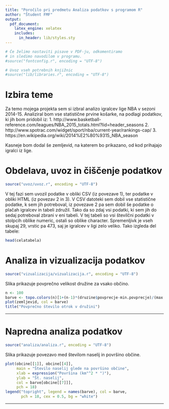 ```yaml
---
title: "Poročilo pri predmetu Analiza podatkov s programom R"
author: "Študent FMF"
output:
  pdf_document:
    latex_engine: xelatex
    includes:
      in_header: lib/styles.sty
---
```


```r
# Če želimo nastaviti pisave v PDF-ju, odkomentiramo
# in sledimo navodilom v programu.
#source("fontconfig.r", encoding = "UTF-8")

# Uvoz vseh potrebnih knjižnic
#source("lib/libraries.r", encoding = "UTF-8")
```

# Izbira teme

Za temo mojega projekta sem si izbral analizo igralcev lige NBA v sezoni 2014-15. Analiziral bom vse statistične prvine košarke, na podlagi podatkov, ki jih bom pridobil iz:
1. http://www.basketball-reference.com/leagues/NBA_2015_totals.html?lid=header_seasons
2. http://www.spotrac.com/widget/sport/nba/current-year/rankings-cap/
3. https://en.wikipedia.org/wiki/2014%E2%80%9315_NBA_season

Kasneje bom dodal še zemljevid, na katerem bo prikazano, od kod prihajajo igralci iz lige.


# Obdelava, uvoz in čiščenje podatkov

```r
source("uvoz/uvoz.r", encoding = "UTF-8")
```

V tej fazi sem uvozil podatke v obliki CSV (iz povezave 1), ter podatke v obliki HTML (iz povezav 2 in 3). V CSV datoteki sem dobil vse statistične podatke, k sem jih potreboval, iz povezave 2 pa sem dobil še podatke o plačah igralcev in tabeli združil. Tako da so zdaj vsi podatki, ki sem jih do sedaj potreboval zbrani v eni tabeli. V tej tabeli so vsi številčni podatki v stolpcih oblike numeric, ostali so oblike character. Spremenljivk je vseh skupaj 29, vrstic pa 473, saj je igralcev v ligi zelo veliko.
Tako izgleda del tabele:

```r
head(celatabela)
```

# Analiza in vizualizacija podatkov

```r
source("vizualizacija/vizualizacija.r", encoding = "UTF-8")
```

Slika \ref{fig:zemljevid} prikazuje povprečno velikost družine za vsako občino.

```r
n <- 100
barve <- topo.colors(n)[1+(n-1)*(druzine$povprecje-min.povprecje)/(max.povprecje-min.povprecje)]
plot(zemljevid, col = barve)
title("Povprečno število otrok v družini")
```

***

# Napredna analiza podatkov

```r
source("analiza/analiza.r", encoding = "UTF-8")
```

Slika \ref{fig:graf} prikazuje povezavo med številom naselij in površino občine.

```r
plot(obcine[[1]], obcine[[4]],
     main = "Število naselij glede na površino občine",
     xlab = expression("Površina (km"^2 * ")"),
     ylab = "Št. naselij",
     col = barve[obcine[[7]]],
     pch = 18)
legend("topright", legend = names(barve), col = barve,
       pch = 18, cex = 0.5, bg = "white")
```

***